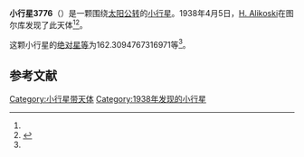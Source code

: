{{Infobox planet
| bgcolour = #FFFFC0
| name = 3776 Vartiovuori
| symbol = 
| image = 
| caption = 
| discovery = yes
| discovery_ref = 
| discoverer = [[H._Alikoski|H. Alikoski]]
| discovery_site = [[图尔库|图尔库]] 
| discovered = 1938年4月5日
| designations = yes
| mp_name = 
| named_after = 
| alt_names = 1938 GG/ 1952 UO / 1952 WD / 1975 TC5 / 1975 VG7
| mp_category = [[主带小行星|主带小行星]]
| orbit_ref = <ref name="a">[http://ssd.jpl.nasa.gov/sbdb.cgi?sstr=3776 3776 Vartiovuori] {{Wayback|url=http://ssd.jpl.nasa.gov/sbdb.cgi?sstr=3776 |date=20200924014430 }}，小行星數據庫瀏覽器（JPL Small-Body Database Browser）－[[美国国家航空航天局|美国国家航空航天局]]喷气推进实验室</ref>
| epoch = 2456400.5 (2013年4月18日更新)
| aphelion = {{convert|3.392502666967435|AU|km|3|abbr=on|lk=out}}
| perihelion = {{convert|2.978303064461053|AU|km|3|abbr=on}}
| semimajor = {{convert|3.185402865714244|AU|km|3|abbr=on}}
| eccentricity = 0.065015262
| period = 2076.562354 [[日|日]]<br />5.69[[儒略年|儒略年]]
| avg_speed = 
| inclination = 27.4048583363487
| asc_node = 39.66933172584783
| mean_anomaly = 
| arg_peri = 162.3094767316971
| satellites = 
| physical_characteristics = yes
| dimensions = 
| mass = 
| density = 
| surface_grav = 
| escape_velocity = 
| sidereal_day = 
| axial_tilt = 
| pole_ecliptic_lat = 
| pole_ecliptic_lon = 
| albedo = 
| temperatures= 
| temp_name1 = 
| mean_temp_1 = 
| max_temp_1 = 
| temp_name2 = 
| max_temp_2 = 
| spectral_type = 
| abs_magnitude = 162.3094767316971
}}

'''小行星3776'''（{{lang-en|3776 Vartiovuori}}）是一颗围绕[[太阳|太阳]][[公转|公转]]的[[小行星|小行星]]。1938年4月5日，[[H._Alikoski|H. Alikoski]]在图尔库发现了此天体<ref name="a" /><ref>{{cite news|title=小行星列表|url=http://cfa-www.harvard.edu/iau/lists/NumberedMPs.txt|accessdate=2013-07-08|newspaper=哈佛大学|archive-date=2008-05-17|archive-url=https://web.archive.org/web/20080517010638/http://cfa-www.harvard.edu/iau/lists/NumberedMPs.txt|dead-url=no}}</ref>。

这颗小行星的[[绝对星等|绝对星等]]为162.3094767316971等<ref name="a" />。

==参考文献==
{{reflist}}
{{Minor Planet Number|[[小行星3775|小行星3775]]|[[小行星3777|小行星3777]]}}

{{小天体}}

[[Category:小行星带天体|Category:小行星带天体]]
[[Category:1938年发现的小行星|Category:1938年发现的小行星]]

{{asteroid-stub}}